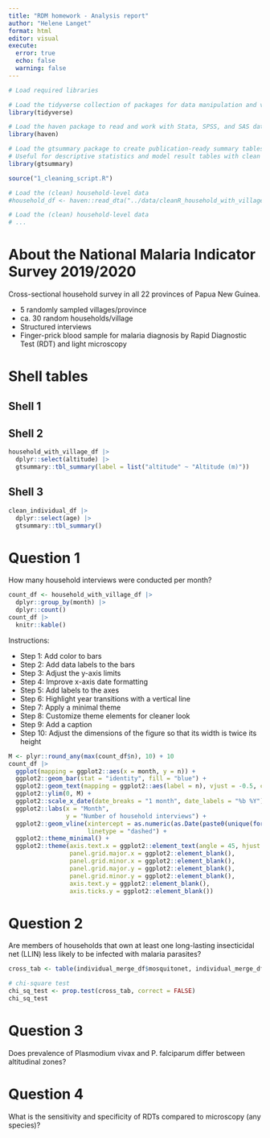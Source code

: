 ```yaml
---
title: "RDM homework - Analysis report"
author: "Helene Langet"
format: html
editor: visual
execute:
  error: true
  echo: false
  warning: false
---
```


```r
# Load required libraries

# Load the tidyverse collection of packages for data manipulation and visualization
library(tidyverse)

# Load the haven package to read and work with Stata, SPSS, and SAS data files
library(haven)

# Load the gtsummary package to create publication-ready summary tables
# Useful for descriptive statistics and model result tables with clean formatting
library(gtsummary)
```

```r
source("1_cleaning_script.R")
```

```r
# Load the (clean) household-level data 
#household_df <- haven::read_dta("../data/cleanR_household_with_village.dta")

# Load the (clean) household-level data 
# ...
```

# About the National Malaria Indicator Survey 2019/2020

Cross-sectional household survey in all 22 provinces of Papua New Guinea.

-   5 randomly sampled villages/province
-   ca. 30 random households/village
-   Structured interviews
-   Finger-prick blood sample for malaria diagnosis by Rapid Diagnostic Test (RDT) and light microscopy

# Shell tables

## Shell 1

## Shell 2

```r
household_with_village_df |>
  dplyr::select(altitude) |>
  gtsummary::tbl_summary(label = list("altitude" ~ "Altitude (m)"))
```

## Shell 3

```r
clean_individual_df |>
  dplyr::select(age) |>
  gtsummary::tbl_summary()
```

# Question 1

How many household interviews were conducted per month?

```r
count_df <- household_with_village_df |>
  dplyr::group_by(month) |>
  dplyr::count()
count_df |> 
  knitr::kable()
```

Instructions:

-   Step 1: Add color to bars
-   Step 2: Add data labels to the bars
-   Step 3: Adjust the y-axis limits
-   Step 4: Improve x-axis date formatting
-   Step 5: Add labels to the axes
-   Step 6: Highlight year transitions with a vertical line
-   Step 7: Apply a minimal theme
-   Step 8: Customize theme elements for cleaner look
-   Step 9: Add a caption
-   Step 10: Adjust the dimensions of the figure so that its width is twice its height

```r
M <- plyr::round_any(max(count_df$n), 10) + 10
count_df |>
  ggplot(mapping = ggplot2::aes(x = month, y = n)) +
  ggplot2::geom_bar(stat = "identity", fill = "blue") +
  ggplot2::geom_text(mapping = ggplot2::aes(label = n), vjust = -0.5, color = "black") +
  ggplot2::ylim(0, M) +
  ggplot2::scale_x_date(date_breaks = "1 month", date_labels = "%b %Y") +
  ggplot2::labs(x = "Month",
                y = "Number of household interviews") +
  ggplot2::geom_vline(xintercept = as.numeric(as.Date(paste0(unique(format(household_with_village_df$month, "%Y")), "-01-01"))),
                      linetype = "dashed") +
  ggplot2::theme_minimal() +
  ggplot2::theme(axis.text.x = ggplot2::element_text(angle = 45, hjust = 1),
                 panel.grid.major.x = ggplot2::element_blank(),
                 panel.grid.minor.x = ggplot2::element_blank(),
                 panel.grid.major.y = ggplot2::element_blank(),
                 panel.grid.minor.y = ggplot2::element_blank(),
                 axis.text.y = ggplot2::element_blank(),
                 axis.ticks.y = ggplot2::element_blank())
```

# Question 2

Are members of households that own at least one long-lasting insecticidal net (LLIN) less likely to be infected with malaria parasites?

```r
cross_tab <- table(individual_merge_df$mosquitonet, individual_merge_df$microscopy_res)

# chi-square test
chi_sq_test <- prop.test(cross_tab, correct = FALSE)
chi_sq_test
```

# Question 3

Does prevalence of Plasmodium vivax and P. falciparum differ between altitudinal zones?

# Question 4

What is the sensitivity and specificity of RDTs compared to microscopy (any species)?
